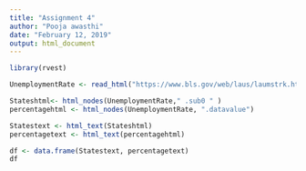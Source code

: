 ```yaml
---
title: "Assignment 4"
author: "Pooja awasthi"
date: "February 12, 2019"
output: html_document
---
```


```r
library(rvest)

UnemploymentRate <- read_html("https://www.bls.gov/web/laus/laumstrk.htm")

Stateshtml<- html_nodes(UnemploymentRate," .sub0 " )
percentagehtml <- html_nodes(UnemploymentRate, ".datavalue")

Statestext <- html_text(Stateshtml)
percentagetext <- html_text(percentagehtml)

df <- data.frame(Statestext, percentagetext)
df


  

```